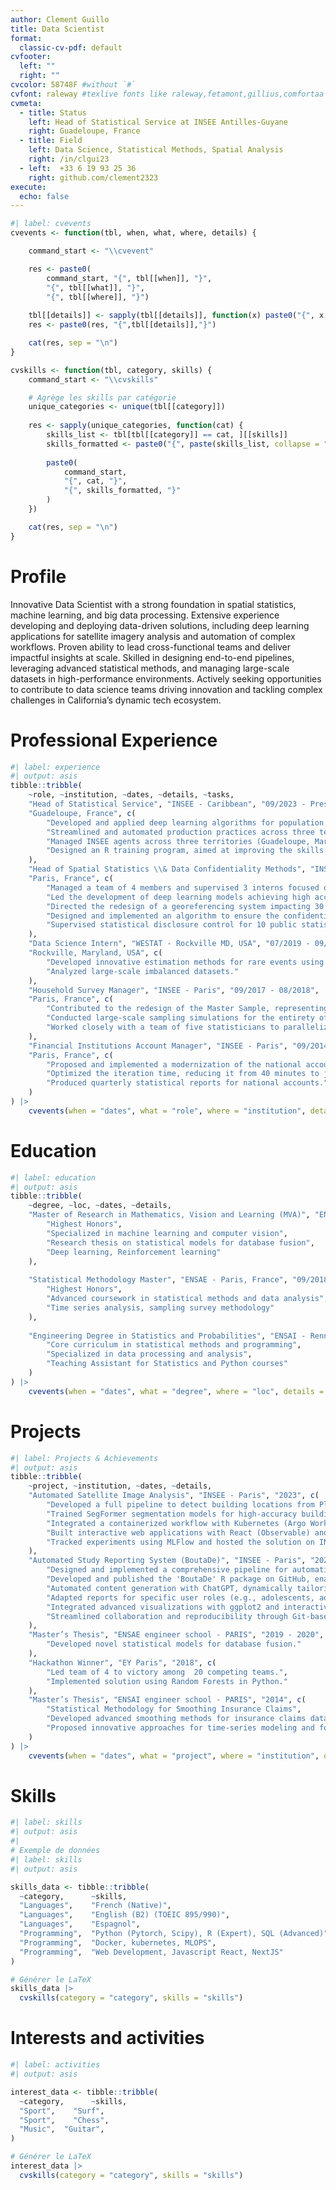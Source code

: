 ```yaml
---
author: Clement Guillo
title: Data Scientist
format:
  classic-cv-pdf: default
cvfooter:
  left: ""
  right: ""
cvcolor: 58748F #without `#`
cvfont: raleway #texlive fonts like raleway,fetamont,gillius,comfortaa
cvmeta:
  - title: Status
    left: Head of Statistical Service at INSEE Antilles-Guyane
    right: Guadeloupe, France
  - title: Field
    left: Data Science, Statistical Methods, Spatial Analysis 
    right: /in/clgui23
  - left:  +33 6 19 93 25 36
    right: github.com/clement2323  
execute:
  echo: false
---
```


```r

#| label: cvevents
cvevents <- function(tbl, when, what, where, details) {

    command_start <- "\\cvevent"

    res <- paste0(
        command_start, "{", tbl[[when]], "}", 
        "{", tbl[[what]], "}",
        "{", tbl[[where]], "}")
    
    tbl[[details]] <- sapply(tbl[[details]], function(x) paste0("{", x, "}", collapse = ","))
    res <- paste0(res, "{",tbl[[details]],"}")

    cat(res, sep = "\n")
}

cvskills <- function(tbl, category, skills) {
    command_start <- "\\cvskills"

    # Agrège les skills par catégorie
    unique_categories <- unique(tbl[[category]])
    
    res <- sapply(unique_categories, function(cat) {
        skills_list <- tbl[tbl[[category]] == cat, ][[skills]]
        skills_formatted <- paste0("{", paste(skills_list, collapse = "},{"), "}")
        
        paste0(
            command_start,
            "{", cat, "}",
            "{", skills_formatted, "}"
        )
    })

    cat(res, sep = "\n")
}
```



# Profile

Innovative Data Scientist with a strong foundation in spatial statistics, machine learning, and big data processing. Extensive experience developing and deploying data-driven solutions, including deep learning applications for satellite imagery analysis and automation of complex workflows. Proven ability to lead cross-functional teams and deliver impactful insights at scale. Skilled in designing end-to-end pipelines, leveraging advanced statistical methods, and managing large-scale datasets in high-performance environments. Actively seeking opportunities to contribute to data science teams driving innovation and tackling complex challenges in California’s dynamic tech ecosystem.

# Professional Experience

```r
#| label: experience
#| output: asis
tibble::tribble(
    ~role, ~institution, ~dates, ~details, ~tasks,
    "Head of Statistical Service", "INSEE - Caribbean", "09/2023 - Present",
    "Guadeloupe, France", c(
        "Developed and applied deep learning algorithms for population census by processing thousands of satellite images of overseas territories (including Réunion and Mayotte). Delivered a trained segmentation model based on these images and deployed the results through an application to support population census (RP) estimates.",
        "Streamlined and automated production practices across three territories (Guadeloupe, Martinique, Guyane), coordinating efforts across diverse teams.",
        "Managed INSEE agents across three territories (Guadeloupe, Martinique, Guyane), overseeing the coordination and execution of on-the-ground survey operations.",
        "Designed an R training program, aimed at improving the skills of 20 Caribbean area agents."
    ),
    "Head of Spatial Statistics \\& Data Confidentiality Methods", "INSEE - Paris", "09/2019 - 08/2023",
    "Paris, France", c(
        "Managed a team of 4 members and supervised 3 interns focused on satellite image analysis.",
        "Led the development of deep learning models achieving high accuracy in satellite image segmentation for land cover detection.",
        "Directed the redesign of a georeferencing system impacting 30 million address records.",
        "Designed and implemented an algorithm to ensure the confidentiality of gridded data across the entirety of France, addressing differentiation attacks and enabling large-scale data dissemination.",
        "Supervised statistical disclosure control for 10 public statistics surveys conducted annually by INSEE."
    ),
    "Data Science Intern", "WESTAT - Rockville MD, USA", "07/2019 - 09/2019",
    "Rockville, Maryland, USA", c(
        "Developed innovative estimation methods for rare events using Zero-Inflated Poisson Models.",
        "Analyzed large-scale imbalanced datasets."
    ),
    "Household Survey Manager", "INSEE - Paris", "09/2017 - 08/2018",
    "Paris, France", c(
        "Contributed to the redesign of the Master Sample, representing the nationwide household sampling framework for INSEE surveys.",
        "Conducted large-scale sampling simulations for the entirety of France using advanced sampling methods. The proposed solution, now deployed at INSEE, directly impacts the work of nearly 700 field interviewers.", 
        "Worked closely with a team of five statisticians to parallelize processing workflows and analyze results, including variance estimation"
    ),
    "Financial Institutions Account Manager", "INSEE - Paris", "09/2014 - 08/2017",
    "Paris, France", c(
        "Proposed and implemented a modernization of the national accounts construction process for financial institutions",
        "Optimized the iteration time, reducing it from 40 minutes to just 2 minutes per cycle, significantly improving efficiency.",
        "Produced quarterly statistical reports for national accounts."
    )
) |>
    cvevents(when = "dates", what = "role", where = "institution", details = "tasks")

```

# Education

```r
#| label: education
#| output: asis
tibble::tribble(
    ~degree, ~loc, ~dates, ~details,
    "Master of Research in Mathematics, Vision and Learning (MVA)", "ENS - Paris, France", "09/2019 - 08/2020", c(
        "Highest Honors",
        "Specialized in machine learning and computer vision",
        "Research thesis on statistical models for database fusion",
        "Deep learning, Reinforcement learning"
    ),
    
    "Statistical Methodology Master", "ENSAE - Paris, France", "09/2018 - 08/2020", c(
        "Highest Honors",
        "Advanced coursework in statistical methods and data analysis",
        "Time series analysis, sampling survey methodology"
    ),
    
    "Engineering Degree in Statistics and Probabilities", "ENSAI - Rennes, France", "09/2011 - 08/2013", c(
        "Core curriculum in statistical methods and programming",
        "Specialized in data processing and analysis",
        "Teaching Assistant for Statistics and Python courses"
    )
) |>
    cvevents(when = "dates", what = "degree", where = "loc", details = "details")
```

# Projects

```r
#| label: Projects & Achievements
#| output: asis
tibble::tribble(
    ~project, ~institution, ~dates, ~details,
    "Automated Satellite Image Analysis", "INSEE - Paris", "2023", c(
        "Developed a full pipeline to detect building locations from Pleiades satellite images.",
        "Trained SegFormer segmentation models for high-accuracy building detection.",
        "Integrated a containerized workflow with Kubernetes (Argo Workflows and ArgoCD).",
        "Built interactive web applications with React (Observable) and GeoServer for result visualization.",
        "Tracked experiments using MLFlow and hosted the solution on INSEE's Kubernetes cluster."
    ),
    "Automated Study Reporting System (BoutaDe)", "INSEE - Paris", "2021 - 2023", c(
        "Designed and implemented a comprehensive pipeline for automating study report production using R.",
        "Developed and published the 'BoutaDe' R package on GitHub, enabling rapid, reproducible reporting workflows.",
        "Automated content generation with ChatGPT, dynamically tailoring text to outputs, metadata, and target audiences.",
        "Adapted reports for specific user roles (e.g., adolescents, adults, humorous tones) using metadata-driven customization.",
        "Integrated advanced visualizations with ggplot2 and interactive dashboards using Shiny.",
        "Streamlined collaboration and reproducibility through Git-based version control and Kubernetes-based deployments."
    ),
    "Master’s Thesis", "ENSAE engineer school - PARIS", "2019 - 2020", c(
        "Developed novel statistical models for database fusion."
    ),
    "Hackathon Winner", "EY Paris", "2018", c(
        "Led team of 4 to victory among  20 competing teams.",
        "Implemented solution using Random Forests in Python."
    ),
    "Master’s Thesis", "ENSAI engineer school - PARIS", "2014", c(
        "Statistical Methodology for Smoothing Insurance Claims",
        "Developed advanced smoothing methods for insurance claims data using Kalman Filters.",
        "Proposed innovative approaches for time-series modeling and forecasting of indemnities."
    )
) |>
    cvevents(when = "dates", what = "project", where = "institution", details = "details")

```

# Skills
```r
#| label: skills
#| output: asis
#| 
# Exemple de données
#| label: skills
#| output: asis

skills_data <- tibble::tribble(
  ~category,      ~skills,
  "Languages",    "French (Native)",
  "Languages",    "English (B2) (TOEIC 895/990)",
  "Languages",    "Espagnol",
  "Programming",  "Python (Pytorch, Scipy), R (Expert), SQL (Advanced)",
  "Programming",  "Docker, kubernetes, MLOPS",
  "Programming",  "Web Development, Javascript React, NextJS"
)

# Générer le LaTeX
skills_data |>
  cvskills(category = "category", skills = "skills")

```


# Interests and activities
```r
#| label: activities
#| output: asis

interest_data <- tibble::tribble(
  ~category,      ~skills,
  "Sport",    "Surf",
  "Sport",    "Chess",
  "Music",  "Guitar",
)

# Générer le LaTeX
interest_data |>
  cvskills(category = "category", skills = "skills")

```